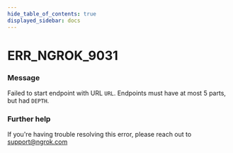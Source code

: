 ```yaml
---
hide_table_of_contents: true
displayed_sidebar: docs
---
```



# ERR_NGROK_9031

### Message

Failed to start endpoint with URL `URL`. Endpoints must have at most 5 parts, but had `DEPTH`.

<ErrorDetails error="err_ngrok_9031" />

### Further help

If you're having trouble resolving this error, please reach out to [support@ngrok.com](mailto:support@ngrok.com?subject=Help%20with%20ERR_NGROK_9031)

